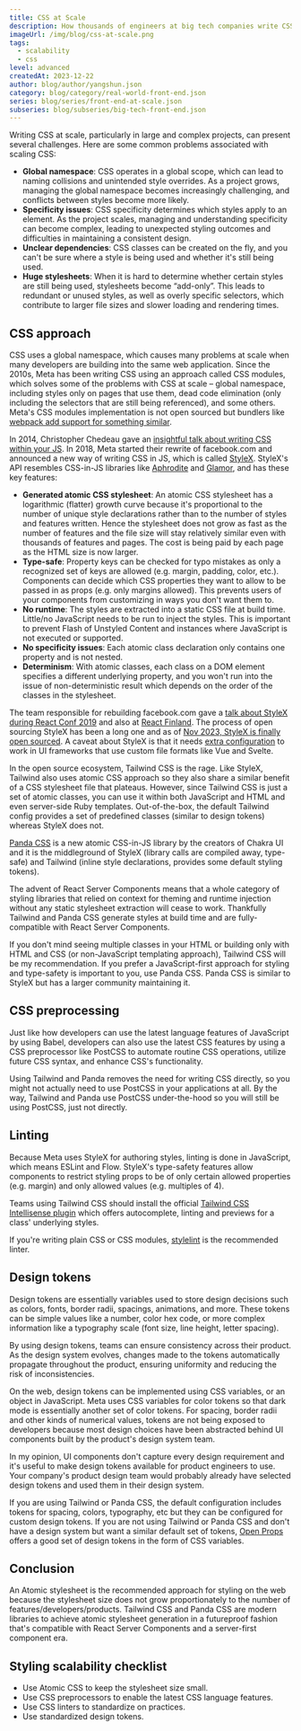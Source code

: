 ```yaml
---
title: CSS at Scale
description: How thousands of engineers at big tech companies write CSS.
imageUrl: /img/blog/css-at-scale.png
tags:
  - scalability
  - css
level: advanced
createdAt: 2023-12-22
author: blog/author/yangshun.json
category: blog/category/real-world-front-end.json
series: blog/series/front-end-at-scale.json
subseries: blog/subseries/big-tech-front-end.json
---
```


Writing CSS at scale, particularly in large and complex projects, can present several challenges. Here are some common problems associated with scaling CSS:

- **Global namespace**: CSS operates in a global scope, which can lead to naming collisions and unintended style overrides. As a project grows, managing the global namespace becomes increasingly challenging, and conflicts between styles become more likely.
- **Specificity issues**: CSS specificity determines which styles apply to an element. As the project scales, managing and understanding specificity can become complex, leading to unexpected styling outcomes and difficulties in maintaining a consistent design.
- **Unclear dependencies**: CSS classes can be created on the fly, and you can't be sure where a style is being used and whether it's still being used.
- **Huge stylesheets**: When it is hard to determine whether certain styles are still being used, stylesheets become “add-only”. This leads to redundant or unused styles, as well as overly specific selectors, which contribute to larger file sizes and slower loading and rendering times.

## CSS approach

CSS uses a global namespace, which causes many problems at scale when many developers are building into the same web application. Since the 2010s, Meta has been writing CSS using an approach called CSS modules, which solves some of the problems with CSS at scale – global namespace, including styles only on pages that use them, dead code elimination (only including the selectors that are still being referenced), and some others. Meta's CSS modules implementation is not open sourced but bundlers like [webpack add support for something similar](https://github.com/css-modules/css-modules).

In 2014, Christopher Chedeau gave an [insightful talk about writing CSS within your JS](https://blog.vjeux.com/2014/javascript/react-css-in-js-nationjs.html). In 2018, Meta started their rewrite of facebook.com and announced a new way of writing CSS in JS, which is called [StyleX](https://stylexjs.com/). StyleX's API resembles CSS-in-JS libraries like [Aphrodite](https://github.com/Khan/aphrodite) and [Glamor](https://github.com/threepointone/glamor), and has these key features:

- **Generated atomic CSS stylesheet**: An atomic CSS stylesheet has a logarithmic (flatter) growth curve because it's proportional to the number of unique style declarations rather than to the number of styles and features written. Hence the stylesheet does not grow as fast as the number of features and the file size will stay relatively similar even with thousands of features and pages. The cost is being paid by each page as the HTML size is now larger.
- **Type-safe**: Property keys can be checked for typo mistakes as only a recognized set of keys are allowed (e.g. margin, padding, color, etc.). Components can decide which CSS properties they want to allow to be passed in as props (e.g. only margins allowed). This prevents users of your components from customizing in ways you don't want them to.
- **No runtime**: The styles are extracted into a static CSS file at build time. Little/no JavaScript needs to be run to inject the styles. This is important to prevent Flash of Unstyled Content and instances where JavaScript is not executed or supported.
- **No specificity issues**: Each atomic class declaration only contains one property and is not nested.
- **Determinism**: With atomic classes, each class on a DOM element specifies a different underlying property, and you won't run into the issue of non-deterministic result which depends on the order of the classes in the stylesheet.

The team responsible for rebuilding facebook.com gave a [talk about StyleX during React Conf 2019](https://youtu.be/9JZHodNR184?si=Hf4yX0i5Tlx1wSkz&t=220) and also at [React Finland](https://www.youtube.com/watch?v=ur-sGzUWId4). The process of open sourcing StyleX has been a long one and as of [Nov 2023, StyleX is finally open sourced](https://stylex-docusaurus.vercel.app/blog/introducing-stylex/). A caveat about StyleX is that it needs [extra configuration](https://stylex-docusaurus.vercel.app/docs/learn/thinking-in-stylex/#when-authoring-your-ui-in-javascript) to work in UI frameworks that use custom file formats like Vue and Svelte.

In the open source ecosystem, Tailwind CSS is the rage. Like StyleX, Tailwind also uses atomic CSS approach so they also share a similar benefit of a CSS stylesheet file that plateaus. However, since Tailwind CSS is just a set of atomic classes, you can use it within both JavaScript and HTML and even server-side Ruby templates. Out-of-the-box, the default Tailwind config provides a set of predefined classes (similar to design tokens) whereas StyleX does not.

[Panda CSS](https://panda-css.com/) is a new atomic CSS-in-JS library by the creators of Chakra UI and it is the middleground of StyleX (library calls are compiled away, type-safe) and Tailwind (inline style declarations, provides some default styling tokens).

The advent of React Server Components means that a whole category of styling libraries that relied on context for theming and runtime injection without any static stylesheet extraction will cease to work. Thankfully Tailwind and Panda CSS generate styles at build time and are fully-compatible with React Server Components.

If you don't mind seeing multiple classes in your HTML or building only with HTML and CSS (or non-JavaScript templating approach), Tailwind CSS will be my recommendation. If you prefer a JavaScript-first approach for styling and type-safety is important to you, use Panda CSS. Panda CSS is similar to StyleX but has a larger community maintaining it.

## CSS preprocessing

Just like how developers can use the latest language features of JavaScript by using Babel, developers can also use the latest CSS features by using a CSS preprocessor like PostCSS to automate routine CSS operations, utilize future CSS syntax, and enhance CSS's functionality.

Using Tailwind and Panda removes the need for writing CSS directly, so you might not actually need to use PostCSS in your applications at all. By the way, Tailwind and Panda use PostCSS under-the-hood so you will still be using PostCSS, just not directly.

## Linting

Because Meta uses StyleX for authoring styles, linting is done in JavaScript, which means ESLint and Flow. StyleX's type-safety features allow components to restrict styling props to be of only certain allowed properties (e.g. margin) and only allowed values (e.g. multiples of 4).

Teams using Tailwind CSS should install the official [Tailwind CSS Intellisense plugin](https://tailwindcss.com/docs/editor-setup) which offers autocomplete, linting and previews for a class' underlying styles.

If you're writing plain CSS or CSS modules, [stylelint](https://stylelint.io/) is the recommended linter.

## Design tokens

Design tokens are essentially variables used to store design decisions such as colors, fonts, border radii, spacings, animations, and more. These tokens can be simple values like a number, color hex code, or more complex information like a typography scale (font size, line height, letter spacing).

By using design tokens, teams can ensure consistency across their product. As the design system evolves, changes made to the tokens automatically propagate throughout the product, ensuring uniformity and reducing the risk of inconsistencies.

On the web, design tokens can be implemented using CSS variables, or an object in JavaScript. Meta uses CSS variables for color tokens so that dark mode is essentially another set of color tokens. For spacing, border radii and other kinds of numerical values, tokens are not being exposed to developers because most design choices have been abstracted behind UI components built by the product's design system team.

In my opinion, UI components don't capture every design requirement and it's useful to make design tokens available for product engineers to use. Your company's product design team would probably already have selected design tokens and used them in their design system.

If you are using Tailwind or Panda CSS, the default configuration includes tokens for spacing, colors, typography, etc but they can be configured for custom design tokens. If you are not using Tailwind or Panda CSS and don't have a design system but want a similar default set of tokens, [Open Props](https://open-props.style/) offers a good set of design tokens in the form of CSS variables.

## Conclusion

An Atomic stylesheet is the recommended approach for styling on the web because the stylesheet size does not grow proportionately to the number of features/developers/products. Tailwind CSS and Panda CSS are modern libraries to achieve atomic stylesheet generation in a futureproof fashion that's compatible with React Server Components and a server-first component era.

## Styling scalability checklist

- Use Atomic CSS to keep the stylesheet size small.
- Use CSS preprocessors to enable the latest CSS language features.
- Use CSS linters to standardize on practices.
- Use standardized design tokens.
